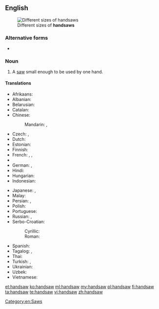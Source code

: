 ==English==
{{wikipedia|Hand saw}}
[[File:Pily platnice.jpg|thumb|Different sizes of '''handsaws''']]

===Alternative forms===
* {{l/en|hand saw}}

===Noun===
{{en-noun}}

# A [[saw]] small enough to be used by one hand.

====Translations====
{{trans-top|saw small enough to be used by one hand}}
* Afrikaans: {{t-|af|handsaag}}
* Albanian: {{t-|sq|sharrë dore}}
* Belarusian: {{t|be|нажоўка|f|tr=nažóŭka|sc=Cyrl}}
* Catalan: {{t-|ca|xerrac|m}}
* Chinese:
*: Mandarin: {{t|cmn|手鋸|sc=Hani}}, {{t|cmn|手锯|tr=shǒujù|sc=Hani}}
* Czech: {{t-|cs|viděl|f}}, {{t-|cs|ruční pila|f}}
* Dutch: {{t-|nl|handzaag|f}}
* Estonian: {{t-|et|käsisaag}}
* Finnish: {{t-|fi|käsisaha}}
* French: {{t|fr|égoïne|f}}, {{t|fr|scie à main|f}}, {{t|fr|scie égoïne|f}}
* {{trreq|ka}}
* German: {{t|de|Fuchsschwanz|m}}, {{t|de|Handsäge|f}}
* Hindi: {{t-|hi|देखा|tr=dekhā|sc=Deva}}
* Hungarian: {{t+|hu|fűrész}}
* Indonesian: {{t+|id|gergaji}}
{{trans-mid}}
* Japanese: {{t|ja|手びきのこ|tr=てびきのこ, tebikinoko|sc=Jpan}}, {{t|ja|手のこぎり|tr=てのこぎり, te nokogiri|sc=Jpan}}
* Malay: {{t-|ms|gergaji}}
* Persian: {{t+|fa|دستره|tr=dastare}}, {{t-|fa|دست اره|tr=dast-arre}}
* Polish: {{t+|pl|piła|f}}
* Portuguese: {{t-|pt|serrote|m}}
* Russian: {{t+|ru|ножовка|f|tr=nožóvka}}, {{tø|ru|[[ручной|ручная]] [[пила]]|f|tr=ručnája pilá|sc=Cyrl}}
* Serbo-Croatian:
*: Cyrillic: {{t-|sh|тестера|f}}
*: Roman: {{t-|sh|testera|f}}
* Spanish: {{t+|es|serrucho|m}}
* Tagalog: {{t-|tl|nakakita}}, {{t-|tl|nakita}}
* Thai: {{t-|th|ปื้น|tr=bpeuun}}
* Turkish: {{t+|tr|testere}}, {{t+|tr|destere}}
* Ukrainian: {{t|uk|ножівка|f|tr=nožívka|sc=Cyrl}}
* Uzbek: {{t-|uz|qoʻllarra}}
* Vietnamese: {{t-|vi|cưa tay}}
{{trans-bottom}}

[[Category:en:Saws]]

[[et:handsaw]]
[[ko:handsaw]]
[[ml:handsaw]]
[[my:handsaw]]
[[pl:handsaw]]
[[fi:handsaw]]
[[ta:handsaw]]
[[te:handsaw]]
[[vi:handsaw]]
[[zh:handsaw]]